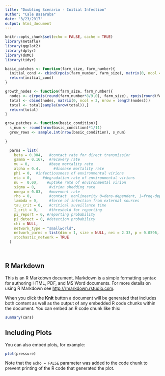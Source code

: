 ```yaml
---
title: "Doubling Scenario - Initial Infection"
author: "Cale Basaraba"
date: "3/23/2017"
output: html_document
---
```


```r
knitr::opts_chunk$set(echo = FALSE, cache = TRUE)
library(metaflu)
library(ggplot2)
library(dplyr)
library(doMC)
library(tidyr)
```

```r

basic_patches <- function(farm_size, farm_number){
  initial_cond <- cbind(rpois(farm_number, farm_size), matrix(0, ncol = 3, nrow = farm_number))
  return(initial_cond)
}

growth_nodes <- function(farm_size, farm_number){
  nodes <- c(rpois(round(farm_number*8/9,0), farm_size), rpois(round(farm_number/9, 0), farm_size*10))
  total <- cbind(nodes, matrix(0, ncol = 3, nrow = length(nodes)))
  total <- total[sample(nrow(total)),]
  return(total)
}

grow_patches <- function(basic_condition){
  s_num <- round(nrow(basic_condition)*1/11)
  grow_rows <- sample.int(nrow(basic_condition), s_num)
  
}

```

```r
  parms = list(
    beta = 0.004,   #contact rate for direct transmission
    gamma = 0.167,  #recovery rate
    mu = 0,         #base mortality rate
    alpha = 0.4,      #disease mortality rate
    phi = 0,  #infectiousness of environmental virions
    eta = 0,     #degradation rate of environmental virions
    nu =  0.00,    #uptake rate of environmental virion
    sigma = 0,      #virion shedding rate
    omega = 0.03,   #movement rate
    rho = 0,        #contact  nonlinearity 0=dens-dependent, 1=freq-dependent
    lambda = 0,     #force of infection from external sources
    tau_crit = 0,   #critical suveillance time
    I_crit = 0,     #threshold for reporting
    pi_report = 0, #reporting probability
    pi_detect = 0, #detection probability
    chi = NULL,
    network_type = "smallworld",
    network_parms = list(dim = 1, size = NULL, nei = 2.33, p = 0.0596, multiple = FALSE, loops = FALSE),
    stochastic_network = TRUE
  )
```


```r


```

```r



```
## R Markdown

This is an R Markdown document. Markdown is a simple formatting syntax for authoring HTML, PDF, and MS Word documents. For more details on using R Markdown see <http://rmarkdown.rstudio.com>.

When you click the **Knit** button a document will be generated that includes both content as well as the output of any embedded R code chunks within the document. You can embed an R code chunk like this:

```r
summary(cars)
```

## Including Plots

You can also embed plots, for example:

```r
plot(pressure)
```

Note that the `echo = FALSE` parameter was added to the code chunk to prevent printing of the R code that generated the plot.
